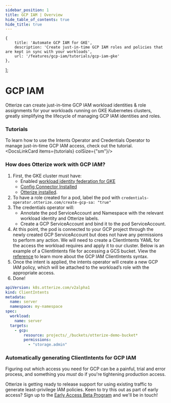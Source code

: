 ```yaml
---
sidebar_position: 1
title: GCP IAM | Overview
hide_table_of_contents: true
hide_title: true
---
```



    {
        title: 'Automate GCP IAM for GKE',
        description: 'Create just-in-time GCP IAM roles and policies that are kept in sync with your workloads',
        url: '/features/gcp-iam/tutorials/gcp-iam-gke'
    },
];


# GCP IAM

Otterize can create just-in-time GCP IAM workload identities & role assignments for your workloads running on GKE Kubernetes clusters, greatly simplifying the lifecycle of managing GCP IAM identities and roles.

### Tutorials

To learn how to use the Intents Operator and Credentials Operator to manage just-in-time GCP IAM access, check out the tutorial.
<DocsLinkCard items={tutorials} colSize={"sm"}/>


### How does Otterize work with GCP IAM?

1. First, the GKE cluster must have:
   - Enabled [workload identity federation for GKE](https://cloud.google.com/kubernetes-engine/docs/how-to/workload-identity)
   - [Config Connector Installed](https://cloud.google.com/config-connector/docs/how-to/install-upgrade-uninstall)
   - [Otterize installed](/overview/installation).
2. To have a role created for a pod, label the pod with `credentials-operator.otterize.com/create-gcp-sa: "true"`
3. The credentials operator will:
   - Annotate the pod ServiceAccount and Namespace with the relevant workload identity and Otterize labels.
   - Create a GCP ServiceAccount and bind it to the pod ServiceAccount.
4. At this point, the pod is connected to your GCP project through the newly created GCP ServiceAccount but does not have any permissions to perform any action. We will need to create a ClientIntents YAML for the access the workload requires and apply it to our cluster. Below is an example of a ClientIntents file for accessing a GCS bucket. View the [reference](/features/gcp-iam/reference) to learn more about the GCP IAM ClientIntents syntax.
5. Once the intent is applied, the intents operator will create a new GCP IAM policy, which will be attached to the workload’s role with the appropriate access.
6. Done!

```yaml
apiVersion: k8s.otterize.com/v2alpha1
kind: ClientIntents
metadata:
  name: server
  namespace: my-namespace
spec:
  workload:
    name: server
  targets:
    - gcp:
        resource: projects/_/buckets/otterize-demo-bucket*
        permissions:
          - "storage.admin"
```

### Automatically generating ClientIntents for GCP IAM

Figuring out which access you need for GCP can be a painful, trial and error process, and something you _must_ do if you're tightening production access.

Otterize is getting ready to release support for using existing traffic to generate least-privilege IAM policies. Keen to try this out as part of early access? Sign up to the [Early Access Beta Program](https://otterize.com/EarlyAccessBetaProgram) and we'll be in touch!

